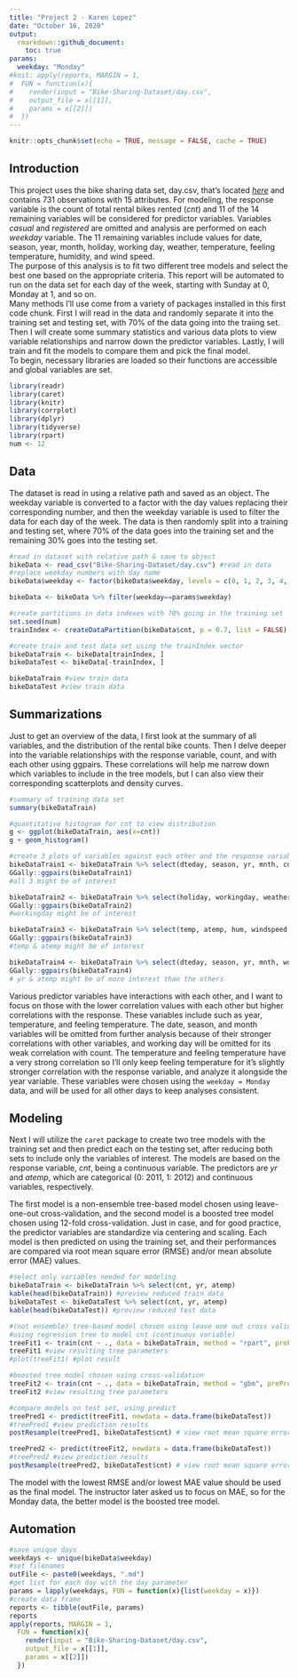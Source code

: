 ```yaml
---
title: "Project 2 - Karen Lopez"
date: "October 16, 2020"
output:
  rmarkdown::github_document:
    toc: true
params:
  weekday: "Monday"
#knit: apply(reports, MARGIN = 1,
#  FUN = function(x){
#    render(input = "Bike-Sharing-Dataset/day.csv",
#    output_file = x[[1]],
#    params = x[[2]])
#  })
---
```


```r
knitr::opts_chunk$set(echo = TRUE, message = FALSE, cache = TRUE)
```
## Introduction  
This project uses the bike sharing data set, day.csv, that's located *[here](https://archive.ics.uci.edu/ml/datasets/Bike+Sharing+Dataset)* and contains 731 observations with 15 attributes. For modeling, the response variable is the count of total rental bikes rented (*cnt*) and 11 of the 14 remaining variables will be considered for predictor variables. Variables *casual* and *registered* are omitted and analysis are performed on each *weekday* variable. The 11 remaining variables include values for date, season, year, month, holiday, working day, weather, temperature, feeling temperature, humidity, and wind speed.  
The purpose of this analysis is to fit two different tree models and select the best one based on the appropriate criteria. This report will be automated to run on the data set for each day of the week, starting with Sunday at 0, Monday at 1, and so on.  
Many methods I'll use come from a variety of packages installed in this first code chunk. First I will read in the data and randomly separate it into the training set and testing set, with 70% of the data going into the traiing set. Then I will create some summary statistics and various data plots to view variable relationships and narrow down the predictor variables. Lastly, I will train and fit the models to compare them and pick the final model.  
To begin, necessary libraries are loaded so their functions are accessible and global variables are set.  
```r
library(readr)
library(caret)
library(knitr)
library(corrplot)
library(dplyr)
library(tidyverse)
library(rpart)
num <- 12
```

## Data  
The dataset is read in using a relative path and saved as an object. The weekday variable is converted to a factor with the day values replacing their corresponding number, and then the weekday variable is used to filter the data for each day of the week. The data is then randomly split into a training and testing set, where 70% of the data goes into the training set and the remaining 30% goes into the testing set.  
```r
#read in dataset with relative path & save to object
bikeData <- read_csv("Bike-Sharing-Dataset/day.csv") #read in data
#replace weekday numbers with day name
bikeData$weekday <- factor(bikeData$weekday, levels = c(0, 1, 2, 3, 4, 5, 6), labels = c("Sunday", "Monday", "Tuesday", "Wednesday", "Thursday", "Friday", "Saturday"))

bikeData <- bikeData %>% filter(weekday==params$weekday)

#create partitions in data indexes with 70% going in the training set
set.seed(num)
trainIndex <- createDataPartition(bikeData$cnt, p = 0.7, list = FALSE)

#create train and test data set using the trainIndex vector
bikeDataTrain <- bikeData[trainIndex, ]
bikeDataTest <- bikeData[-trainIndex, ]

bikeDataTrain #view train data
bikeDataTest #view train data
```

## Summarizations  
Just to get an overview of the data, I first look at the summary of all variables, and the distribution of the rental bike counts. Then I delve deeper into the variable relationships with the response variable, count, and with each other using ggpairs. These correlations will help me narrow down which variables to include in the tree models, but I can also view their corresponding scatterplots and density curves.  
```r
#summary of training data set
summary(bikeDataTrain)

#quantitative histogram for cnt to view distribution
g <- ggplot(bikeDataTrain, aes(x=cnt))
g + geom_histogram()

#create 3 plots of variables against each other and the response variable
bikeDataTrain1 <- bikeDataTrain %>% select(dteday, season, yr, mnth, cnt)
GGally::ggpairs(bikeDataTrain1)
#all 3 might be of interest

bikeDataTrain2 <- bikeDataTrain %>% select(holiday, workingday, weathersit, cnt)
GGally::ggpairs(bikeDataTrain2)
#workingday might be of interest

bikeDataTrain3 <- bikeDataTrain %>% select(temp, atemp, hum, windspeed, cnt)
GGally::ggpairs(bikeDataTrain3)
#temp & atemp might be of interest

bikeDataTrain4 <- bikeDataTrain %>% select(dteday, season, yr, mnth, workingday, temp, atemp, cnt)
GGally::ggpairs(bikeDataTrain4)
# yr & atemp might be of more interest than the others 
```
Various predictor variables have interactions with each other, and I want to focus on those with the lower correlation values with each other but higher correlations with the response. These variables include such as year, temperature, and feeling temperature. The date, season, and month variables will be omitted from further analysis because of their stronger correlations with other variables, and working day will be omitted for its weak correlation with count. The temperature and feeling temperature have a very strong correlation so I'll only keep feeling temperature for it's slightly stronger correlation with the response variable, and analyze it alongside the year variable. These variables were chosen using the `weekday = Monday` data, and will be used for all other days to keep analyses consistent.   

## Modeling  
Next I will utilize the `caret` package to create two tree models with the training set and then predict each on the testing set, after reducing both sets to include only the variables of interest. The models are based on the response variable, *cnt*, being a continuous variable. The predictors are *yr* and *atemp*, which are categorical (0: 2011, 1: 2012) and continuous variables, respectively.  

The first model is a non-ensemble tree-based model chosen using leave-one-out cross-validation, and the second model is a boosted tree model chosen using 12-fold cross-validation. Just in case, and for good practice, the predictor variables are standardize via centering and scaling. Each model is then predicted on using the training set, and their performances are compared via root mean square error (RMSE) and/or mean absolute error (MAE) values.  
```r
#select only variables needed for modeling
bikeDataTrain <- bikeDataTrain %>% select(cnt, yr, atemp)
kable(head(bikeDataTrain)) #preview reduced train data
bikeDataTest <- bikeDataTest %>% select(cnt, yr, atemp)
kable(head(bikeDataTest)) #preview reduced test data

#(not ensemble) tree-based model chosen using leave one out cross validation
#using regression tree to model cnt (continuous variable)
treeFit1 <- train(cnt ~ ., data = bikeDataTrain, method = "rpart", preProcess = c("center", "scale"), trControl = trainControl(method = "LOOCV"))
treeFit1 #view resulting tree parameters
#plot(treeFit1) #plot result

#boosted tree model chosen using cross-validation
treeFit2 <- train(cnt ~ ., data = bikeDataTrain, method = "gbm", preProcess = c("center", "scale"), trControl = trainControl(method = "cv", number = num))
treeFit2 #view resulting tree parameters

#compare models on test set, using predict
treePred1 <- predict(treeFit1, newdata = data.frame(bikeDataTest))
#treePred1 #view prediction results
postResample(treePred1, bikeDataTest$cnt) # view root mean square error

treePred2 <- predict(treeFit2, newdata = data.frame(bikeDataTest))
#treePred2 #view prediction results
postResample(treePred2, bikeDataTest$cnt) # view root mean square error
```
The model with the lowest RMSE and/or lowest MAE value should be used as the final model. The instructor later asked us to focus on MAE, so for the Monday data, the better model is the boosted tree model.  

## Automation  
```r
#save unique days
weekdays <- unique(bikeData$weekday)
#set filenames
outFile <- paste0(weekdays, ".md")
#get list for each day with the day parameter
params = lapply(weekdays, FUN = function(x){list(weekday = x)})
#create data frame
reports <- tibble(outFile, params)
reports
apply(reports, MARGIN = 1,
  FUN = function(x){
    render(input = "Bike-Sharing-Dataset/day.csv",
    output_file = x[[1]],
    params = x[[2]])
  })
```